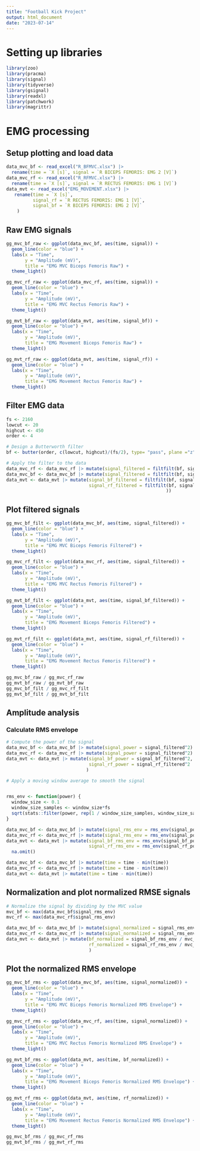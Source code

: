 ```yaml
---
title: "Football Kick Project"
output: html_document
date: "2023-07-14"
---
```


# Setting up libraries
```r
library(zoo)
library(pracma)
library(signal)
library(tidyverse)
library(gsignal)
library(readxl)
library(patchwork)
library(magrittr)
```

# EMG processing

## Setup plotting and load data
```r
data_mvc_bf <- read_excel("R_BFMVC.xlsx") |>
  rename(time = `X [s]`, signal = `R BICEPS FEMORIS: EMG 2 [V]`)
data_mvc_rf <- read_excel("R_RFMVC.xlsx") |>
  rename(time = `X [s]`, signal = `R RECTUS FEMORIS: EMG 1 [V]`)
data_mvt <- read_excel("EMG_MOVEMENT.xlsx") |>
   rename(time = `X [s]`,
          signal_rf = `R RECTUS FEMORIS: EMG 1 [V]`,
          signal_bf = `R BICEPS FEMORIS: EMG 2 [V]`
    )
```



## Raw EMG signals
```r
gg_mvc_bf_raw <- ggplot(data_mvc_bf, aes(time, signal)) +
  geom_line(color = "blue") +
  labs(x = "Time", 
       y = "Amplitude (mV)", 
       title = "EMG MVC Biceps Femoris Raw") +
  theme_light()

gg_mvc_rf_raw <- ggplot(data_mvc_rf, aes(time, signal)) +
  geom_line(color = "blue") +
  labs(x = "Time", 
       y = "Amplitude (mV)", 
       title = "EMG MVC Rectus Femoris Raw") +
  theme_light()

gg_mvt_bf_raw <- ggplot(data_mvt, aes(time, signal_bf)) +
  geom_line(color = "blue") +
  labs(x = "Time", 
       y = "Amplitude (mV)", 
       title = "EMG Movement Biceps Femoris Raw") +
  theme_light()

gg_mvt_rf_raw <- ggplot(data_mvt, aes(time, signal_rf)) +
  geom_line(color = "blue") +
  labs(x = "Time", 
       y = "Amplitude (mV)", 
       title = "EMG Movement Rectus Femoris Raw") +
  theme_light()

```

## Filter EMG data
```r
fs <- 2160
lowcut <- 20
highcut <- 450
order <- 4

# Design a Butterworth filter
bf <- butter(order, c(lowcut, highcut)/(fs/2), type= "pass", plane ="z")

# Apply the filter to the data
data_mvc_rf <- data_mvc_rf |> mutate(signal_filtered = filtfilt(bf, signal))
data_mvc_bf <- data_mvc_bf |> mutate(signal_filtered = filtfilt(bf, signal))
data_mvt <- data_mvt |> mutate(signal_bf_filtered = filtfilt(bf, signal_bf), 
                               signal_rf_filtered = filtfilt(bf, signal_rf
                                                            ))
```

## Plot filtered signals
```r
gg_mvc_bf_filt <- ggplot(data_mvc_bf, aes(time, signal_filtered)) +
  geom_line(color = "blue") +
  labs(x = "Time", 
       y = "Amplitude (mV)", 
       title = "EMG MVC Biceps Femoris Filtered") +
  theme_light()

gg_mvc_rf_filt <- ggplot(data_mvc_rf, aes(time, signal_filtered)) +
  geom_line(color = "blue") +
  labs(x = "Time", 
       y = "Amplitude (mV)", 
       title = "EMG MVC Rectus Femoris Filtered") +
  theme_light()

gg_mvt_bf_filt <- ggplot(data_mvt, aes(time, signal_bf_filtered)) +
  geom_line(color = "blue") +
  labs(x = "Time", 
       y = "Amplitude (mV)", 
       title = "EMG Movement Biceps Femoris Filtered") +
  theme_light()

gg_mvt_rf_filt <- ggplot(data_mvt, aes(time, signal_rf_filtered)) +
  geom_line(color = "blue") +
  labs(x = "Time", 
       y = "Amplitude (mV)", 
       title = "EMG Movement Rectus Femoris Filtered") +
  theme_light()

gg_mvc_bf_raw / gg_mvc_rf_raw
gg_mvt_bf_raw / gg_mvt_bf_raw
gg_mvc_bf_filt / gg_mvc_rf_filt
gg_mvt_bf_filt / gg_mvt_bf_filt
```

## Amplitude analysis
### Calculate RMS envelope
```r
# Compute the power of the signal
data_mvc_bf <- data_mvc_bf |> mutate(signal_power = signal_filtered^2)
data_mvc_rf <- data_mvc_rf |> mutate(signal_power = signal_filtered^2)
data_mvt <- data_mvt |> mutate(signal_bf_power = signal_bf_filtered^2,
                               signal_rf_power = signal_rf_filtered^2
                              )

# Apply a moving window average to smooth the signal


rms_env <- function(power) {
  window_size <- 0.1
  window_size_samples <- window_size*fs
  sqrt(stats::filter(power, rep(1 / window_size_samples, window_size_samples), method = "conv"))
}

data_mvc_bf <- data_mvc_bf |> mutate(signal_rms_env = rms_env(signal_power)) |> na.omit()
data_mvc_rf <- data_mvc_rf |> mutate(signal_rms_env = rms_env(signal_power)) |> na.omit()
data_mvt <- data_mvt |> mutate(signal_bf_rms_env = rms_env(signal_bf_power),
                               signal_rf_rms_env = rms_env(signal_rf_power)) |>
  na.omit()

data_mvc_bf <- data_mvc_bf |> mutate(time = time - min(time))
data_mvc_rf <- data_mvc_rf |> mutate(time = time - min(time))
data_mvt <- data_mvt |> mutate(time = time - min(time))
```


## Normalization and plot normalized RMSE signals
```r
# Normalize the signal by dividing by the MVC value
mvc_bf <- max(data_mvc_bf$signal_rms_env)
mvc_rf <- max(data_mvc_rf$signal_rms_env)

data_mvc_bf <- data_mvc_bf |> mutate(signal_normalized = signal_rms_env / mvc_bf)
data_mvc_rf <- data_mvc_rf |> mutate(signal_normalized = signal_rms_env / mvc_rf)
data_mvt <- data_mvt |> mutate(bf_normalized = signal_bf_rms_env / mvc_bf,
                               rf_normalized = signal_rf_rms_env / mvc_rf
                               )
```

## Plot the normalized RMS envelope
```r
gg_mvc_bf_rms <- ggplot(data_mvc_bf, aes(time, signal_normalized)) +
  geom_line(color = "blue") +
  labs(x = "Time", 
       y = "Amplitude (mV)", 
       title = "EMG MVC Biceps Femoris Normalized RMS Envelope") +
  theme_light()

gg_mvc_rf_rms <- ggplot(data_mvc_rf, aes(time, signal_normalized)) +
  geom_line(color = "blue") +
  labs(x = "Time", 
       y = "Amplitude (mV)", 
       title = "EMG MVC Rectus Femoris Normalized RMS Envelope") +
  theme_light()

gg_mvt_bf_rms <- ggplot(data_mvt, aes(time, bf_normalized)) +
  geom_line(color = "blue") +
  labs(x = "Time", 
       y = "Amplitude (mV)", 
       title = "EMG Movement Biceps Femoris Normalized RMS Envelope") +
  theme_light()

gg_mvt_rf_rms <- ggplot(data_mvt, aes(time, rf_normalized)) +
  geom_line(color = "blue") +
  labs(x = "Time", 
       y = "Amplitude (mV)", 
       title = "EMG Movement Rectus Femoris Normalized RMS Envelope") +
  theme_light()

gg_mvc_bf_rms / gg_mvc_rf_rms
gg_mvt_bf_rms / gg_mvt_rf_rms
```